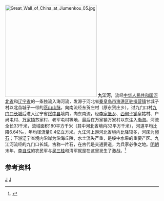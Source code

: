 [[File:Great_Wall_of_China_at_Jiumenkou_05.jpg|300px]]
'''九江河'''，流经[[中华人民共和国|中华人民共和国]][[河北省|河北省]]和[[辽宁省|辽宁省]]的一条独流入海河流，发源于河北省[[秦皇岛市|秦皇岛市]][[海港区_(秦皇岛市)|海港区]][[驻操营镇|驻操营镇]]甘城子村以北苗城子一带的[[燕山山脉|燕山山脉]]，向南流经东贺庄村（原东贺庄乡），过九门口村[[九门口|九门口长城]]后进入辽宁省[[绥中县|绥中县]]境内，向东南流，经[[李家堡乡_(绥中县)|李家堡乡]]、[[西甸子镇|西甸子镇]]皇姑村、户尚屯村、[[万家镇_(绥中县)|万家镇]]苏家村、老军屯村等地，最后在万家镇万家村以东注入[[渤海|渤海]]。河流全长33千米，流域面积180平方千米（其中河北省境内32平方千米），河道平均比降6.64‰，年均径流量0.4亿立方米。九江河上游河北省境内比降较多，河床为[[卵石|卵石]]；下游辽宁省境内沿岸为沿海丘陵，水土流失严重，是绥中水果的重要产区。九江河流经的九门口长城，古称一片石，在古代是交通要道，为兵家必争之地。[[明朝|明朝]]末年，[[李自成|李自成]]的农民军与[[吴三桂|吴三桂]]和清军就是在这里发生了激战。<ref name="中国河湖大典">{{cite book zh |author=《[[中国河湖大典|中国河湖大典]]》编纂委员会 |title=《中国河湖大典·黑龙江、辽河卷》 |format=M |edition=1 |location=北京 |publisher=中国水利水电出版社 |date=2014年4月 |pages=371页 |id= ISBN 978-7-5170-1950-3}}</ref>
==参考资料==
{{reflist}}

{{China-river-stub}}
[[Category:河北河流|J]]
[[Category:辽宁河流|J]]